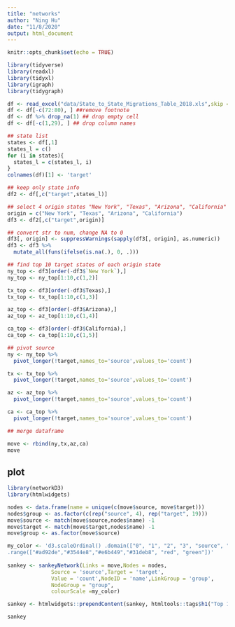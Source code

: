 ```yaml
---
title: "networks"
author: "Ning Hu"
date: "11/8/2020"
output: html_document
---
```


```r
knitr::opts_chunk$set(echo = TRUE)
```

```r
library(tidyverse)
library(readxl)
library(tidyxl)
library(igraph)
library(tidygraph)
```


```r
df <- read_excel("data/State_to_State_Migrations_Table_2018.xls",skip = 6)
df <- df[-c(72:80), ] ##remove footnote
df <- df %>% drop_na(1) ## drop empty cell
df <- df[-c(1,29), ] ## drop column names
```



```r
## state list
states <- df[,1]
states_l = c()
for (i in states){
  states_l = c(states_l, i)
}
colnames(df)[1] <- 'target'

## keep only state info
df2 <- df[,c("target",states_l)]

## select 4 origin states "New York", "Texas", "Arizona", "California"
origin = c("New York", "Texas", "Arizona", "California")
df3 <- df2[,c("target",origin)]

## convert str to num, change NA to 0
df3[, origin] <- suppressWarnings(sapply(df3[, origin], as.numeric))
df3 <- df3 %>%
  mutate_all(funs(ifelse(is.na(.), 0, .)))
```




```r
## find top 10 target states of each origin state
ny_top <- df3[order(-df3$`New York`),]
ny_top <- ny_top[1:10,c(1,2)]

tx_top <- df3[order(-df3$Texas),]
tx_top <- tx_top[1:10,c(1,3)]

az_top <- df3[order(-df3$Arizona),]
az_top <- az_top[1:10,c(1,4)]

ca_top <- df3[order(-df3$California),]
ca_top <- ca_top[1:10,c(1,5)]
```


```r
## pivot source
ny <- ny_top %>%
  pivot_longer(!target,names_to='source',values_to='count')

tx <- tx_top %>%
  pivot_longer(!target,names_to='source',values_to='count')

az <- az_top %>%
  pivot_longer(!target,names_to='source',values_to='count')

ca <- ca_top %>%
  pivot_longer(!target,names_to='source',values_to='count')

## merge dataframe

move <- rbind(ny,tx,az,ca)
move
```

## plot

```r
library(networkD3)
library(htmlwidgets)
```



```r
nodes <- data.frame(name = unique(c(move$source, move$target)))
nodes$group <- as.factor(c(rep("source", 4), rep("target", 19)))
move$source <- match(move$source,nodes$name) -1
move$target <- match(move$target,nodes$name) -1
move$group <- as.factor(move$source)
```


```r
my_color <- 'd3.scaleOrdinal() .domain(["0", "1", "2", "3", "source", "target"]) 
.range(["#ad92de","#3544e8","#e6b449","#31deb8", "red", "green"])'
 
sankey <- sankeyNetwork(Links = move,Nodes = nodes,
              Source = 'source',Target = 'target',
              Value = 'count',NodeID = 'name',LinkGroup = 'group',
              NodeGroup = "group",
              colourScale =my_color)

sankey <- htmlwidgets::prependContent(sankey, htmltools::tags$h1("Top 10 migration from NY, TX, AZ and CA"))

sankey
```





